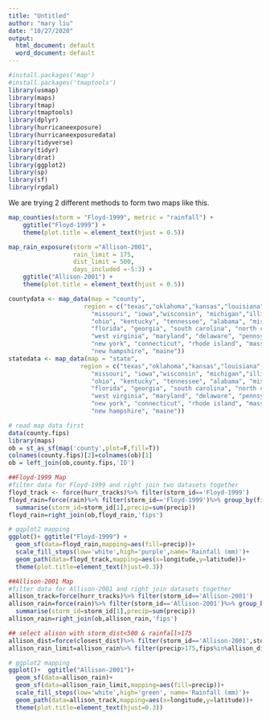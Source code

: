 ---
title: "Untitled"
author: "mary liu"
date: "10/27/2020"
output:
  html_document: default
  word_document: default
---
```{r}

#install.packages('map')
#install.packages('tmaptools')
library(usmap)
library(maps)
library(tmap)
library(tmaptools)
library(dplyr)
library(hurricaneexposure)
library(hurricaneexposuredata)
library(tidyverse)
library(tidyr)
library(drat)
library(ggplot2)
library(sp)
library(sf)
library(rgdal)

```


We are trying 2 different methods to form two maps like this.

```{r}
map_counties(storm = "Floyd-1999", metric = "rainfall") +
    ggtitle("Floyd-1999") +
    theme(plot.title = element_text(hjust = 0.5))

```
```{r}

map_rain_exposure(storm ="Allison-2001", 
                  rain_limit = 175, 
                  dist_limit = 500, 
                  days_included =-5:3) +
    ggtitle("Allison-2001") +
    theme(plot.title = element_text(hjust = 0.5))
```

```{r}
countydata <- map_data(map = "county",
                     region = c("texas","oklahoma","kansas","louisiana", "arkansas", 
                       "missouri", "iowa","wisconsin", "michigan","illinois","indiana", 
                       "ohio", "kentucky", "tennessee", "alabama", "mississippi",
                       "florida", "georgia", "south carolina", "north carolina", "virginia",
                       "west virginia", "maryland", "delaware", "pennsylvania", "new jersey", 
                       "new york", "connecticut", "rhode island", "massachusetts", "vermont",
                       "new hampshire", "maine"))
statedata <- map_data(map = "state",
                    region = c("texas","oklahoma","kansas","louisiana", "arkansas", 
                       "missouri", "iowa","wisconsin", "michigan","illinois","indiana", 
                       "ohio", "kentucky", "tennessee", "alabama", "mississippi",
                       "florida", "georgia", "south carolina", "north carolina", "virginia",
                       "west virginia", "maryland", "delaware", "pennsylvania", "new jersey", 
                       "new york", "connecticut", "rhode island", "massachusetts", "vermont",
                       "new hampshire", "maine"))
```

```{r}
# read map data first
data(county.fips)
library(maps)
ob = st_as_sf(map('county',plot=F,fill=T))
colnames(county.fips)[2]=colnames(ob)[1]
ob = left_join(ob,county.fips,'ID')
```

```{r}
##Floyd-1999 Map
#filter data for Floyd-1999 and right join two datasets together
floyd_track <- force(hurr_tracks)%>% filter(storm_id=='Floyd-1999')
floyd_rain=force(rain)%>% filter(storm_id=='Floyd-1999')%>% group_by(fips) %>% mutate(fips=as.numeric(fips)) %>% 
  summarise(storm_id=storm_id[1],precip=sum(precip))
floyd_rain=right_join(ob,floyd_rain,'fips')


```


```{r}
# ggplot2 mapping
ggplot()+ ggtitle("Floyd-1999") +
  geom_sf(data=floyd_rain,mapping=aes(fill=precip))+
  scale_fill_steps(low='white',high='purple',name='Rainfall (mm)')+
  geom_path(data=floyd_track,mapping=aes(x=longitude,y=latitude))+
  theme(plot.title=element_text(hjust=0.3))

```





```{r}
##Allison-2001 Map
#filter data for Allison-2001 and right join datasets together
allison_track=force(hurr_tracks)%>% filter(storm_id=='Allison-2001')
allison_rain=force(rain)%>% filter(storm_id=='Allison-2001')%>% group_by(fips)%>% mutate(fips=as.numeric(fips)) %>%
  summarise(storm_id=storm_id[1],precip=sum(precip))
allison_rain=right_join(ob,allison_rain,'fips')

## select alison with storm_dist<500 & rainfall>175
allison_dist=force(closest_dist)%>% filter(storm_id=='Allison-2001',storm_dist<500)
allison_rain_limit=allison_rain%>% filter(precip>175,fips%in%allison_dist$fips)

```


```{r}
# ggplot2 mapping
ggplot()+  ggtitle("Allison-2001")+
  geom_sf(data=allison_rain)+
  geom_sf(data=allison_rain_limit,mapping=aes(fill=precip))+
  scale_fill_steps(low='white',high='green', name='Rainfall (mm)')+
  geom_path(data=allison_track,mapping=aes(x=longitude,y=latitude))+
  theme(plot.title=element_text(hjust=0.3))
```

